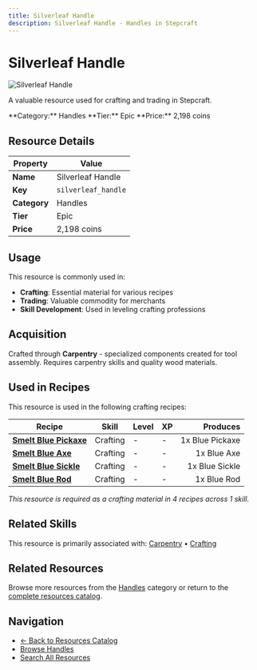 ```yaml
---
title: Silverleaf Handle
description: Silverleaf Handle - Handles in Stepcraft
---
```


# Silverleaf Handle

<div className="flex items-start gap-6 mb-8">
  <div className="flex-shrink-0">
    <img src="/assets/resources/carpentry/silverleaf_handle.png" alt="Silverleaf Handle" className="w-24 h-24 border rounded-lg" />
  </div>
  <div className="flex-1">
    <div className="space-y-2">
      <p className="text-lg text-muted-foreground">A valuable resource used for crafting and trading in Stepcraft.</p>
      <div className="flex flex-wrap gap-4 text-sm">
        <span className="px-2 py-1 bg-blue-100 dark:bg-blue-900 rounded-md">
          **Category:** Handles
        </span>
        <span className="px-2 py-1 bg-purple-100 dark:bg-purple-900 rounded-md">
          **Tier:** Epic
        </span>
        <span className="px-2 py-1 bg-green-100 dark:bg-green-900 rounded-md">
          **Price:** 2,198 coins
        </span>
      </div>
    </div>
  </div>
</div>

## Resource Details

| Property | Value |
|----------|-------|
| **Name** | Silverleaf Handle |
| **Key** | `silverleaf_handle` |
| **Category** | Handles |
| **Tier** | Epic |
| **Price** | 2,198 coins |


## Usage

This resource is commonly used in:

- **Crafting**: Essential material for various recipes
- **Trading**: Valuable commodity for merchants
- **Skill Development**: Used in leveling crafting professions


## Acquisition

Crafted through **Carpentry** - specialized components created for tool assembly. Requires carpentry skills and quality wood materials.


## Used in Recipes

This resource is used in the following crafting recipes:

| Recipe | Skill | Level | XP | Produces |
|--------|-------|-------|----|---------:|
| **[Smelt Blue Pickaxe](/docs/items/individual/blue_pickaxe)** | Crafting | - | - | 1x Blue Pickaxe |
| **[Smelt Blue Axe](/docs/items/individual/blue_axe)** | Crafting | - | - | 1x Blue Axe |
| **[Smelt Blue Sickle](/docs/items/individual/blue_sickle)** | Crafting | - | - | 1x Blue Sickle |
| **[Smelt Blue Rod](/docs/items/individual/blue_rod)** | Crafting | - | - | 1x Blue Rod |

*This resource is required as a crafting material in 4 recipes across 1 skill.*


## Related Skills

This resource is primarily associated with: [Carpentry](/docs/skills/individual/carpentry) • [Crafting](/docs/skills/individual/crafting)

## Related Resources

Browse more resources from the [Handles](/docs/resources#handles) category or return to the [complete resources catalog](/docs/resources).

## Navigation

- [← Back to Resources Catalog](/docs/resources)
- [Browse Handles](/docs/resources#handles)
- [Search All Resources](/search)
